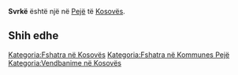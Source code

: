{{Fshat në 
 | Emri                = Svrkë
 | EmriAlt                = 
 | NAME_SHORT_FORM=      
 | NAME_GENERIC=      
 | NAME_SORT_NAME_RO=      SVRKE
 | FULL_NAME_RO = Svrkë
 | FULL_NAME_ND_RO=Svrke
 | SORT_NAME_RG=SVRKE
 | FULL_NAME_RG=Svrkë
 | FULL_NAME_ND_RG=Svrke
 | SRP_NAME_SHORT_FORM=      
 | SRP_NAME_GENERIC=      
 | SRP_NAME_SORT_NAME_RO=      
 | SRP_FULL_NAME_RO = 
 | SRP_FULL_NAME_ND_RO=
 | SRP_SORT_NAME_RG=
 | SRP_FULL_NAME_RG=
 | SRP_FULL_NAME_ND_RG=
 | Emri (Rasa dhanore) = 
 | Figura              = 
 | Shteti              = Kosovo
 | Komuna              = Pejë
 | Kodi postar         = 
 | Sipërfaqja          = 

 | Popullsia           = 

 | Regj. i popullsisë  = 
 | Dend. e popullsisë  = 
 | Faqja zyrtare       = 
 <!--- Koordinatat ----> 
 | Gjerësia            = 42.646944
 | Gjatësia            = 20.463889
 | Lartësia            = 
}}
'''Svrkë''' është një [[]] në [[Pejë]] të [[Kosovës]].

<!-- == Gjeografia == -->
<!-- == Historia == -->
<!-- == Demografia == -->
== Shih edhe ==
{{Komuna Pejë}}
{{Kosovo-Administrata-Cung}}

[[Kategoria:Fshatra në Kosovës]]
[[Kategoria:Fshatra në Kommunes Pejë]]
[[Kategoria:Vendbanime në Kosovës]]